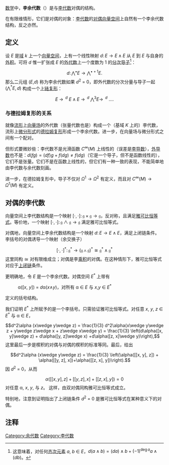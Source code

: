 {{NoteTA
|T = zh-cn:李余代数;zh-tw:李餘代數;
|1 = zh-cn:余;zh-tw:餘;
}}

[[数学|数学]]中，'''李余代数'''（{{lang|en|Lie coalgebra}}）是与[[李代数|李代数]]对偶的结构。 

在有限维情形，它们是对偶的对象：[[李代数|李代数]]的[[对偶向量空间|对偶向量空间]]上自然有一个李余代数结构，反之亦然。
==定义==
设 ''E'' 是[[域_(數學)|域]] ''k'' 上一个[[向量空间|向量空间]]，上有一个线性映射 <math>d\colon E \to E \wedge E</math>  从 ''E'' 到 ''E'' 与自身的[[外积|外积]]。可将 ''d'' 惟一扩张成 ''E'' 的[[外代数|外代数]]上一个度数为 1 的[[分次导子|分次导子]]<ref>这意味着，对任何[[齐次元素|齐次元素]] ''a'', ''b'' ∈ ''E''，<math>d(a \wedge b) = (da)\wedge b + (-1)^{\operatorname{deg} a} a \wedge(db)</math>。</ref>：
:<math>d\colon \bigwedge^\bullet E\rightarrow \bigwedge^{\bullet+1} E.</math>
那么二元组 (''E'',''d'') 称为李余代数如果 ''d''<sup>2</sup> = 0，即外代数的分次分量与导子一起 <math>(\bigwedge^* E, d)</math> 构成一个[[上链复形|上链复形]]：
:<math>E\ \rightarrow^{\!\!\!\!\!\!d}\ E\wedge E\ \rightarrow^{\!\!\!\!\!\!d}\ \bigwedge^3 E\rightarrow^{\!\!\!\!\!\!d}\ \dots.</math>

===与德拉姆复形的关系===
就像[[流形|流形]]上[[向量场|向量场]]的外代数（张量代数也是）构成一个（基域 ''K'' 上的）李代数，流形上[[微分形式|微分形式]]的[[德拉姆复形|德拉姆复形]]形成一个李余代数。进一步，在向量场与微分形式之间有一个配对。

但形式要微妙些：李代数不是光滑函数 <math>C^\infty(M)</math> 上线性的（误差是[[李导数|李导数]]），[[外导数|外导数]]也不是：<math>d(fg) = (df)g + f(dg) \neq f(dg)</math>（它是一个导子，但不是函数线性的），它们不是张量。它们不是在函数上线性的，但它们有一种一致的表现，不能简单地由李代数与余代数刻画。

进一步，在德拉姆复形中，导子不仅对 <math>\Omega^1 \to \Omega^2</math> 有定义，而且对 <math>C^\infty(M) \to \Omega^1(M)</math> 有定义。

==对偶的李代数==
向量空间上李代数结构是一个映射 <math>[\cdot,\cdot]\colon \mathfrak{g}\times\mathfrak{g}\to\mathfrak{g}</math>，反对称，且满足[[雅可比恒等式|雅可比恒等式]]。等价地，一个映射 <math>[\cdot,\cdot]\colon
\mathfrak{g} \wedge \mathfrak{g} \to \mathfrak{g}</math> 满足雅可比恒等式。

对偶地，向量空间上李余代数结构是一个映射 <math>d\colon E \to E \wedge E</math>，满足上闭链条件。李括号的对偶诱导一个映射（余交换子）
:<math>[\cdot,\cdot]^*\colon \mathfrak{g}^* \to (\mathfrak{g} \wedge \mathfrak{g})^* \cong \mathfrak{g}^* \wedge \mathfrak{g}^*</math>
这里同构 <math>\cong</math> 对有限维成立；对偶是李[[乘积|乘积]]的对偶。在这种情形下，雅可比恒等式对应于[[上闭链|上闭链]]条件。

更明确地，令 ''E'' 是一个李余代数。对偶空间 ''E''<sup>*</sup> 上带有
:α([''x'', ''y'']) = ''d''α(''x''∧''y'')，对所有 α ∈ ''E'' 与 ''x'',''y'' ∈ ''E''<sup>*</sup>
定义的括号结构。

我们证明 ''E''<sup>*</sup> 上所赋予的是一个李括号。只需验证雅可比恒等式。对任意 ''x'', ''y'', ''z'' ∈ ''E''<sup>*</sup> 与 α ∈ ''E''， 
:<math>d^2\alpha (x\wedge y\wedge z) = \frac{1}{3} d^2\alpha(x\wedge y\wedge z + y\wedge z\wedge x + z\wedge x\wedge y) =  \frac{1}{3} \left(d\alpha([x, y]\wedge z) + d\alpha([y, z]\wedge x) +d\alpha([z, x]\wedge y)\right),</math>
这里最后一步是楔积的对偶与对偶的楔积的标准等同。最后，给出
:<math>d^2\alpha (x\wedge y\wedge z) = \frac{1}{3} \left(\alpha([[x, y], z]) + \alpha([[y, z], x])+\alpha([[z, x], y])\right).</math>
因 ''d''<sup>2</sup> = 0，从而
:<math>\alpha([[x, y], z] + [[y, z], x] + [[z, x], y]) = 0</math> 对任意 α, ''x'', ''y'', 与 ''z''。
这样，由双对偶同构雅可比恒等式成立。

特别地，注意到证明指出了上闭链条件 ''d''<sup>2</sup> = 0 是雅可比恒等式在某种意义下的对偶。

==注释==
{{reflist|1}}

[[Category:余代数|Category:余代数]]
[[Category:李代数|Category:李代数]]